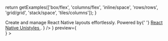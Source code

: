 


  return getExamples(['box/flex', 'columns/flex', 'inline/space', 'rows/rows', 'grid/grid', 'stack/space', 'tiles/columns']);
}

<Homepage>
  <Hero 
    title="A set of components for building layouts in React Native."
    logo={StacksLogo}
    description={
      <>
        Create and manage React Native layouts effortlessly. Powered by{' '}
        <a
          href="https://github.com/jpudysz/react-native-unistyles"
          target="_blank"
          rel="noopener noreferrer"
          className="nx-text-primary-600 nx-underline nx-decoration-from-font [text-underline-position:from-font]"
        >
           React Native Unistyles
        </a>.
      </>
    }
  />
  <Features
    className="mb-16"
    header={
      <SectionHeader 
        badge="Features" 
        title="A closer look at the key features of Stacks."
        description="Discover how Stacks can boost your productivity when building React Native layouts."
      />
    }
    preview={
      <div className="lg:pr-8">
        <NoSSR>
          <Slider dots={false} arrows={false} infinite={true} speed={500} slidesToShow={1} slidesToScroll={1} autoplay={true} autoplaySpeed={4000}>
            <Example example="box/flex" isDeviceOnly={true} />
            <Example example="columns/flex" isDeviceOnly={true} />
            <Example example="inline/space" isDeviceOnly={true} />
            <Example example="rows/rows" isDeviceOnly={true} />
            <Example example="stack/space" isDeviceOnly={true} />
            <Example example="tiles/columns" isDeviceOnly={true} />
            <Example example="grid/grid" isDeviceOnly={true} />
          </Slider>
        </NoSSR>
      </div>
    }
  >
    <Feature
      icon={IconMultipleDevices}
      color="#33bdff"
      title="Compatibility"
      description="Stacks is compatible with the most popular platforms, including web, mobile, and desktop applications (thanks to Unistyles 🦄)."
    />
    <Feature
      icon={IconDesign}
      color="#1bca67"
      title="Design Flexibility"
      description="Stacks allows you to think like a designer and easily create layouts. You can eliminate margins and distribute your content evenly with the provided components."
    />
    <Feature
      icon={IconGlasses} 
      color="#f34d4f"
      title="Debug Mode"
      description="Stacks comes with a debug mode that lets you quickly investigate visual issues. You can easily switch to debug mode and identify UI issues."
    />
    <Feature
      icon={IconGrid}
      color="#7657e5"
      title="Design Grid"
      description="Stacks also has a design grid component that helps you align and organize your content."
    />
    <Feature
      icon={IconSmartphoneTablet}
      color="#1bcabe"
      title="Responsive Props"
      description="Stacks supports the responsive prop format. You can use responsive props to customize the spacing, number of columns, or alignments per screen size."
    />
  </Features>
  <Section className="pb-8">
   <SectionHeader 
      badge="Components" 
      title="Component showcase."
      description="A collection of reusable layout components in your React Native projects."
    />
    <Components num={6} />
  </Section>
</Homepage>

